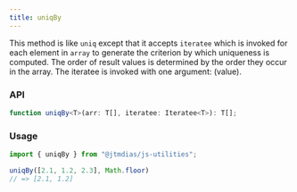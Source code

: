```yaml
---
title: uniqBy
---
```


This method is like `uniq` except that it accepts `iteratee` which is invoked for each element in `array` to generate the criterion by which uniqueness is computed. The order of result values is determined by the order they occur in the array. The iteratee is invoked with one argument: (value).

### API

```typescript
function uniqBy<T>(arr: T[], iteratee: Iteratee<T>): T[];
```

### Usage

```typescript
import { uniqBy } from "@jtmdias/js-utilities";

uniqBy([2.1, 1.2, 2.3], Math.floor)
// => [2.1, 1.2]
```
